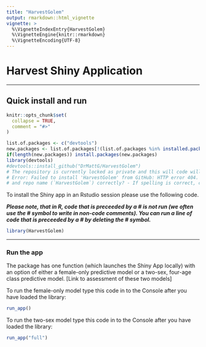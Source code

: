 ```yaml
---
title: "HarvestGolem"
output: rmarkdown::html_vignette
vignette: >
  %\VignetteIndexEntry{HarvestGolem}
  %\VignetteEngine{knitr::rmarkdown}
  %\VignetteEncoding{UTF-8}
---
```

# Harvest Shiny Application

--------------------------------------------------------------------------------

## Quick install and run

```r
knitr::opts_chunk$set(
  collapse = TRUE,
  comment = "#>"
)
```

```r
list.of.packages <- c("devtools")
new.packages <- list.of.packages[!(list.of.packages %in% installed.packages()[,"Package"])]
if(length(new.packages)) install.packages(new.packages)
library(devtools)
#devtools::install_github("DrMattG/HarvestGolem")
# The repository is currently locked as private and this will code will give an error
# Error: Failed to install 'HarvestGolem' from GitHub: HTTP error 404. Not Found Did you spell the repo owner (`DrMattG`)
# and repo name (`HarvestGolem`) correctly? - If spelling is correct, check that you have the required permissions to access the repo.

```



To install the Shiny app in an Rstudio session please use the following code. 

***Please note, that in R, code that is preceeded by a # is not run (we often use the # symbol to write in non-code comments). You can run a line of code that is preceeded by a # by deleting the # symbol.***



```r
library(HarvestGolem)

```


--------------------------------------------------------------------------------

### Run the app

The package has one function (which launches the Shiny App locally) with an option of either a female-only predictive model or a two-sex, four-age class predictive model. [Link to assessment of these two models]

To run the female-only model type this code in to the Console after you have loaded the library:
```r

run_app()

```



To run the two-sex model type this code in to the Console after you have loaded the library:

```r

run_app("full")

```
